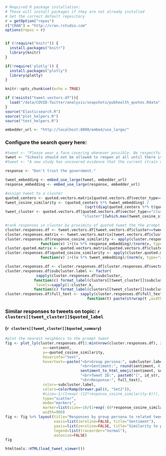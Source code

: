 ```r
# Required R package installation:
# These will install packages if they are not already installed
# Set the correct default repository
r = getOption("repos")
r["CRAN"] = "http://cran.rstudio.com"
options(repos = r)


if (!require("knitr")) {
  install.packages("knitr")
  library(knitr)
}

if(!require('plotly')) {
  install.packages("plotly")
  library(plotly)
}

knitr::opts_chunk$set(echo = TRUE)

if (!exists("tweet.vectors.df")){
  load("/data/COVID-Twitter/analysis/snapshots/pubhealth_quotes.Rdata")
}
source("Elasticsearch.R")
source("plot_helpers.R")
source("text_helpers.R")
```

```r
embedder_url <- "http://localhost:8008/embed/use_large/"
```

### Configure the search query here:

```r
#tweet <- "Please wear a face covering whenever possible. Be respectful to your neighbor and help stop the spread."
tweet <- "Schools should not be allowed to reopen at all until there is a vaccine."
#tweet <- "A new study has uncovered evidence that the current strain of the coronavirus could not have been transmitted to humans naturally, suggesting it was the result of a laboratory accident in China."

response <- "Don't trust the government."
```

```r
tweet_embedding <- embed_use_large(tweet, embedder_url)
response_embedding <- embed_use_large(response, embedder_url)

#assign tweet to a cluster
quoted_centers <- quoted.vectors.matrix[quoted.vectors.df$vector_type=="cluster_center",]
tweet_cosine_similarity <- (quoted_centers %*% tweet_embedding) / 
                                    (sqrt(diag(quoted_centers %*% t(quoted_centers)))*norm(tweet_embedding, type="2"))
tweet_cluster <- quoted.vectors.df[quoted.vectors.df$vector_type=="cluster_center", 
                                   "cluster"][which.max(tweet_cosine_similarity)]

#rank responses in cluster by proximity of quoted tweet the the prompt tweet
cluster.responses.df <- tweet.vectors.df[tweet.vectors.df$cluster==tweet_cluster,]
cluster.responses.matrix <- tweet.vectors.matrix[tweet.vectors.df$cluster==tweet_cluster,]
cluster.responses.df$response_cosine_similarity <- apply(cluster.responses.matrix, 1, 
                function(v) 1+((v %*% response_embedding)/(norm(v, type="2")*norm(response_embedding, type="2"))))
cluster.quoted.matrix <- quoted.vectors.matrix[quoted.vectors.df$cluster==tweet_cluster,]
cluster.responses.df$quoted_cosine_similarity <- apply(cluster.quoted.matrix, 1, 
                function(v) 1+((v %*% tweet_embedding)/(norm(v, type="2")*norm(tweet_embedding, type="2"))))

cluster.responses.df <- cluster.responses.df[cluster.responses.df$vector_type=="tweet",]
cluster.responses.df$subcluster.label <- factor(
              sapply(cluster.responses.df$subcluster, 
             function(c) format_label(clusters[[tweet_cluster]]$subclusters[[c]]$label, tweet_cluster, c)),
              levels=sapply(1:cluster.k, 
             function(c) format_label(clusters[[tweet_cluster]]$subclusters[[c]]$label, tweet_cluster, c)))
cluster.responses.df$full_text <- sapply(cluster.responses.df$full_text, 
                                     function(t) paste(strwrap(t ,width=60), collapse="<br>"))
```
### Similar responses to tweets on topic: `r clusters[[tweet_cluster]]$quoted_label` 

#### (`r clusters[[tweet_cluster]]$quoted_summary`)

```r
#plot the nearest neighbors to the prompt tweet
fig <- plot_ly(cluster.responses.df[1:min(nrow(cluster.responses.df), 200),],
                 x=~sentiment, 
                 y=~quoted_cosine_similarity, 
                 hoverinfo="text",
                 hovertext=~paste("<br>Group persona:", subcluster.label,
                                  "<br>Sentiment:", round(sentiment, 4), 
                                  sentiment_to_html_emoji(sentiment, sentiment_threshold),
                                  "<br>Tweet ID:", paste0("[", id_str, "]"),
                                  "<br>Response:", full_text),
                 color=~subcluster.label,
                 colors=colorRamp(brewer.pal(8, "Set2")),
                 #size=~1/(1+exp(-(12*response_cosine_similarity-8))),
                 type="scatter",
                 mode="markers",
                 marker=list(size=~10/(1+exp(-(6*response_cosine_similarity-6)))),
                 width=900)
fig <- fig %>% layout(title="Responses by group persona to related tweets", 
                      xaxis=list(zeroline=FALSE, title="Sentiment"), 
                      yaxis=list(zeroline=FALSE, title="Similarity to prompt tweet"),
                      legend=list(traceorder="normal"),
                      autosize=FALSE)
fig

htmltools::HTML(load_tweet_viewer())
```
